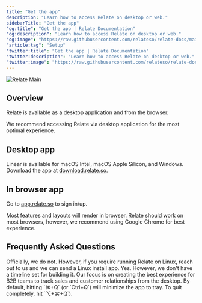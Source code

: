 ```yaml
---
title: "Get the app"
description: "Learn how to access Relate on desktop or web."
sidebarTitle: "Get the app"
"og:title": "Get the app | Relate Documentation"
"og:description": "Learn how to access Relate on desktop or web."
"og:image": "https://raw.githubusercontent.com/relateso/relate-docs/main/docs/images/relate-app.png"
"article:tag": "Setup"
"twitter:title": "Get the app | Relate Documentation"
"twitter:description": "Learn how to access Relate on desktop or web."
"twitter:image": "https://raw.githubusercontent.com/relateso/relate-docs/main/docs/images/relate-app.png"
---
```

![Relate Main](/images/relate-app.png)
## Overview
Relate is available as a desktop application and from the browser.

We recommend accessing Relate via desktop application for the most optimal experience.

## Desktop app
Linear is available for macOS Intel, macOS Apple Silicon, and Windows. Download the app at [download.relate.so](https://download.relate.so).

## In browser app
Go to [app.relate.so](https://app.relate.so) to sign in/up.

Most features and layouts will render in browser. Relate should work on most browsers, however, we recommend using Google Chrome for best experience.

## Frequently Asked Questions

<AccordionGroup>
  <Accordion title="Do you support Linux?">
    Officially, we do not. However, if you require running Relate on Linux, reach out to us and we can send a Linux install app.
  </Accordion>
  <Accordion title="Will you build a mobile/table app?">
    Yes. However, we don't have a timeline set for building it. Our focus is on creating the best experience for B2B teams to track sales and customer relationships from the desktop.
  </Accordion>
  <Accordion title="How do I quit Relate?">
    By default, hitting `⌘+Q` (or `Ctrl+Q`) will minimize the app to tray. To quit completely, hit `⌥+⌘+Q`).
  </Accordion>
</AccordionGroup>

